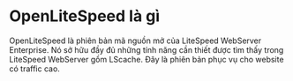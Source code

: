 # OpenLiteSpeed là gì

OpenLiteSpeed là phiên bản mã nguồn mở của LiteSpeed WebServer Enterprise. Nó sở hữu đầy đủ những tính năng cần thiết được tìm thấy trong LiteSpeed WebServer gồm LScache. Đây là phiên bản phục vụ cho website có traffic cao.
